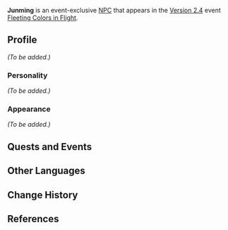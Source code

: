 {{Meta
<!-- Remove this template after adding the missing info -->
|missing_NPC_profile  = yes
}}
{{Character Infobox
|type             = Event NPC
|image            = NPC Junming.png
|name             = Junming
|region           = Liyue
|affiliation      = Treasure Hoarders
|title            = Treasure Hoarder
|voiceEN          = 
|voiceCN          = 
|voiceJP          = 
}}
'''Junming''' is an event-exclusive [[NPC]] that appears in the [[Version 2.4]] event [[Fleeting Colors in Flight]].
<!--
==Location==
<gallery>
NPC Location Junming & Xingxiu.png|Junming's location
NPC Location Junming, Xingxiu, and Xiuyong Context.png|Additional context
</gallery>
-->
==Profile==
<!-- detailed story/lore information goes here -->
''(To be added.)''

===Personality===
''(To be added.)''

===Appearance===
''(To be added.)''

==Quests and Events==
{{Quests and Events}}

==Other Languages==
{{Other Languages
|default_hidden = 1
|en      = Junming
|zhs     = 俊明
|zhs_rm  = Jùnmíng
|zht     = 俊明
|zht_rm  = Jùnmíng
|ja      = 俊明
|ja_rm   = Junmei{{Assumed}}
|ko      = 준명
|ko_rm   = Junmyeong
|es      = Junming
|fr      = Junming
|ru      = Цзюнь Мин
|th      = Junming
|vi      = Junming
|de      = Junming
|id      = Junming
|pt      = Junming
}}

==Change History==
{{Change History|2.4}}

==References==
{{Reflist}}